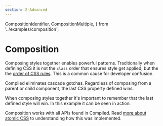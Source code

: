 ```yaml
---
section: 2-Advanced
---
```


  CompositionIdentifier,
  CompositionMultiple,
} from '../examples/composition';

# Composition

Composing styles together enables powerful patterns.
Traditionally when defining CSS it is not the `class` order that ensures style get applied,
but the the [order of CSS rules](https://developer.mozilla.org/en-US/docs/Learn/CSS/Building_blocks/Cascade_and_inheritance).
This is a common cause for developer confusion.

Compiled eliminates cascade gotchas.
Regardless of composing from a parent or child component,
the last CSS property defined wins.

<CompositionIdentifier />

When composing styles together it's important to remember that the last defined style will win.
In this example it can be seen in action.

<CompositionMultiple />

Composition works with all APIs found in Compiled.
Read [more about atomic CSS](/atomic-css#css-cascade) to understanding how this was implemented.
